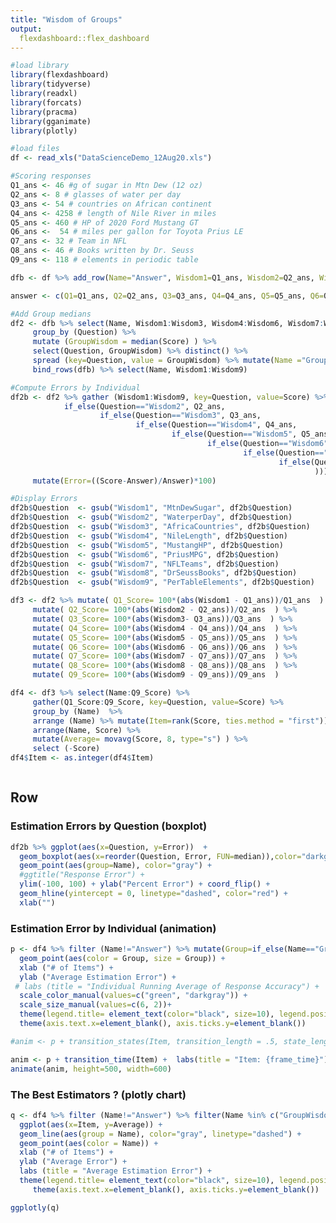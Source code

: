 ---
title: "Wisdom of Groups"
output: 
  flexdashboard::flex_dashboard
---

```{r setup, include=FALSE}

#load library
library(flexdashboard)
library(tidyverse)
library(readxl)
library(forcats)
library(pracma)
library(gganimate)
library(plotly)

#load files
df <- read_xls("DataScienceDemo_12Aug20.xls")

#Scoring responses
Q1_ans <- 46 #g of sugar in Mtn Dew (12 oz)
Q2_ans <- 8 # glasses of water per day
Q3_ans <- 54 # countries on African continent
Q4_ans <- 4258 # length of Nile River in miles
Q5_ans <- 460 # HP of 2020 Ford Mustang GT
Q6_ans <-  54 # miles per gallon for Toyota Prius LE
Q7_ans <- 32 # Team in NFL
Q8_ans <- 46 # Books written by Dr. Seuss
Q9_ans <- 118 # elements in periodic table

dfb <- df %>% add_row(Name="Answer", Wisdom1=Q1_ans, Wisdom2=Q2_ans, Wisdom3=Q3_ans, Wisdom4=Q4_ans, Wisdom5=Q5_ans, Wisdom6=Q6_ans, Wisdom7=Q7_ans, Wisdom8=Q8_ans, Wisdom9=Q9_ans ) %>% select(-YearsExperience)

answer <- c(Q1=Q1_ans, Q2=Q2_ans, Q3=Q3_ans, Q4=Q4_ans, Q5=Q5_ans, Q6=Q6_ans, Q7=Q7_ans, Q8=Q8_ans, Q9=Q9_ans )

#Add Group medians
df2 <- dfb %>% select(Name, Wisdom1:Wisdom3, Wisdom4:Wisdom6, Wisdom7:Wisdom9) %>% gather (Wisdom1:Wisdom9, key=Question, value=Score) %>% 
     group_by (Question) %>% 
     mutate (GroupWisdom = median(Score) ) %>% 
     select(Question, GroupWisdom) %>% distinct() %>% 
     spread (key=Question, value = GroupWisdom) %>% mutate(Name ="GroupWisdom") %>%
     bind_rows(dfb) %>% select(Name, Wisdom1:Wisdom9)

#Compute Errors by Individual
df2b <- df2 %>% gather (Wisdom1:Wisdom9, key=Question, value=Score) %>% mutate("Answer"= if_else(Question=="Wisdom1", Q1_ans, 
            if_else(Question=="Wisdom2", Q2_ans, 
                    if_else(Question=="Wisdom3", Q3_ans, 
                            if_else(Question=="Wisdom4", Q4_ans,
                                    if_else(Question=="Wisdom5", Q5_ans,
                                            if_else(Question=="Wisdom6", Q6_ans,
                                                    if_else(Question=="Wisdom7", Q7_ans,
                                                            if_else(Question=="Wisdom8", Q8_ans, Q9_ans)
                                                                    )))))))) %>% 
     mutate(Error=((Score-Answer)/Answer)*100) 

#Display Errors
df2b$Question  <- gsub("Wisdom1", "MtnDewSugar", df2b$Question)
df2b$Question  <- gsub("Wisdom2", "WaterperDay", df2b$Question)
df2b$Question  <- gsub("Wisdom3", "AfricaCountries", df2b$Question)
df2b$Question  <- gsub("Wisdom4", "NileLength", df2b$Question)
df2b$Question  <- gsub("Wisdom5", "MustangHP", df2b$Question)
df2b$Question  <- gsub("Wisdom6", "PriusMPG", df2b$Question)
df2b$Question  <- gsub("Wisdom7", "NFLTeams", df2b$Question)
df2b$Question  <- gsub("Wisdom8", "DrSeussBooks", df2b$Question)
df2b$Question  <- gsub("Wisdom9", "PerTableElements", df2b$Question)

df3 <- df2 %>% mutate( Q1_Score= 100*(abs(Wisdom1 - Q1_ans))/Q1_ans  ) %>% 
     mutate( Q2_Score= 100*(abs(Wisdom2 - Q2_ans))/Q2_ans  ) %>% 
     mutate( Q3_Score= 100*(abs(Wisdom3- Q3_ans))/Q3_ans  ) %>% 
     mutate( Q4_Score= 100*(abs(Wisdom4 - Q4_ans))/Q4_ans  ) %>% 
     mutate( Q5_Score= 100*(abs(Wisdom5 - Q5_ans))/Q5_ans  ) %>% 
     mutate( Q6_Score= 100*(abs(Wisdom6 - Q6_ans))/Q6_ans  ) %>%      
     mutate( Q7_Score= 100*(abs(Wisdom7 - Q7_ans))/Q7_ans  ) %>%      
     mutate( Q8_Score= 100*(abs(Wisdom8 - Q8_ans))/Q8_ans  ) %>%      
     mutate( Q9_Score= 100*(abs(Wisdom9 - Q9_ans))/Q9_ans  )   

df4 <- df3 %>% select(Name:Q9_Score) %>% 
     gather(Q1_Score:Q9_Score, key=Question, value=Score) %>% 
     group_by (Name)  %>%
     arrange (Name) %>% mutate(Item=rank(Score, ties.method = "first")) %>% select (-Question) %>% 
     arrange(Name, Score) %>% 
     mutate(Average= movavg(Score, 8, type="s") ) %>% 
     select (-Score)
df4$Item <- as.integer(df4$Item)



```

Row {.tabset .tabset-fade}
-----------------------------------------------------------------------

### Estimation Errors by Question (boxplot)

```{r}
df2b %>% ggplot(aes(x=Question, y=Error))  + 
  geom_boxplot(aes(x=reorder(Question, Error, FUN=median)),color="darkgreen") + 
  geom_point(aes(group=Name), color="gray") +
  #ggtitle("Response Error") +
  ylim(-100, 100) + ylab("Percent Error") + coord_flip() + 
  geom_hline(yintercept = 0, linetype="dashed", color="red") +
  xlab("")
```

### Estimation Error by Individual (animation)

```{r}
p <- df4 %>% filter (Name!="Answer") %>% mutate(Group=if_else(Name=="GroupWisdom", "GroupWisdom", "Individuals") )%>%  ggplot(aes(x=Item, y=Average)) +
  geom_point(aes(color = Group, size = Group)) +
  xlab ("# of Items") +
  ylab ("Average Estimation Error") +
 # labs (title = "Individual Running Average of Response Accuracy") +
  scale_color_manual(values=c("green", "darkgray")) +
  scale_size_manual(values=c(6, 2))+
  theme(legend.title= element_text(color="black", size=10), legend.position = "top") +
  theme(axis.text.x=element_blank(), axis.ticks.y=element_blank())

#anim <- p + transition_states(Item, transition_length = .5, state_length = 1)

anim <- p + transition_time(Item) +  labs(title = "Item: {frame_time}") + shadow_wake(wake_length = 0.1, alpha = FALSE)
animate(anim, height=500, width=600)
```

### The Best Estimators ? (plotly chart)

```{r}
q <- df4 %>% filter (Name!="Answer") %>% filter(Name %in% c("GroupWisdom", "MarkC", "DamianW", "JonathanJ", "DanH", "LarsR","JasonL" )) %>% 
  ggplot(aes(x=Item, y=Average)) +
  geom_line(aes(group = Name), color="gray", linetype="dashed") +
  geom_point(aes(color = Name)) +
  xlab ("# of Items") +
  ylab ("Average Error") +
  labs (title = "Average Estimation Error") +
  theme(legend.title= element_text(color="black", size=10), legend.position = "top") +
     theme(axis.text.x=element_blank(), axis.ticks.y=element_blank())

ggplotly(q)
```

